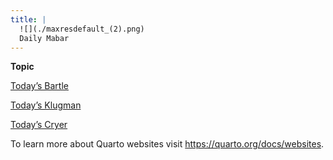```yaml
---
title: | 
  ![](./maxresdefault_(2).png)
  Daily Mabar
---
```


**Topic**

[Today's Bartle](./topik/todaysbartle/todaysbartle.qmd)

[Today's Klugman](./topik/todaysklugman/todaysklugman.qmd)

[Today's Cryer](./topik/todayscryer/todayscryer.qmd)





To learn more about Quarto websites visit <https://quarto.org/docs/websites>.
